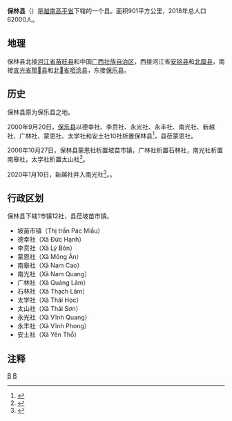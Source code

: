 {{Infobox Settlement
|name                   = 保林县
|settlement_type        = 县
|official_name          = 
|other_name             = 
|native_name            = {{lang|vi|Huyện Bảo Lâm}}
|nickname               = 
|motto                  = 
|image_skyline          = Lý Bôn, Bảo Lạc, Cao Bằng, Vietnam - panoramio (1).jpg
|imagesize              = 
|image_caption          = 
|image_flag             = 
|flag_size              = 
|image_seal             = 
|seal_size              = 
|image_shield           = 
|shield_size            = 
|image_blank_emblem     = 
|blank_emblem_size      = 
|image_map              = {{Infobox mapframe|frame-width=250|zoom=10}}
|mapsize                = 
|map_caption            = 
|image_map1             = 
|mapsize1               = 
|map_caption1           = 
|pushpin_map            = Vietnam
|pushpin_label_position = bottom
|pushpin_map_caption    = 
|pushpin_map1           = 
|pushpin_label_position1= 
|pushpin_map_caption1   = 
|subdivision_type       = 国家
|subdivision_name       = {{flag|Vietnam}}
|subdivision_type1      = [[越南行政区划|省]]
|subdivision_name1      = [[高平省|高平省]]
|subdivision_type2      = 行政区划
|subdivision_name2      = 1市镇12社
|subdivision_type3      = 
|subdivision_name3      = 
|seat_type              = 县莅
|seat                   = {{link-vi|坡苗市镇|Pác Miầu}}
|government_type        = 
|leader_title           = 
|leader_name            = 
|leader_title1          = 
|leader_name1           = 
|established_title      = 
|established_date       = 
|area_magnitude         = 
|unit_pref              = 
|area_footnotes         = 
|area_total_km2         = 901
|area_land_km2          = 
|area_water_km2         = 
|area_water_percent     = 
|area_urban_km2         = 
|area_metro_km2         = 
|population_as_of       = 2018年
|population_footnotes   = 
|population_note        = 
|population_total       = 62000
|population_density_km2 = auto
|population_metro             = 
|population_density_metro_km2 = 
|population_urban             = 
|population_density_urban_km2 = 
|timezone               = [[越南标准时间|越南标准时间]]
|utc_offset             = +7
|elevation_footnotes    = 
|elevation_m            = 
|coor_type              = 
|coordinates            = 
|postal_code_type       = 
|postal_code            = 
|area_code              = 
|website                = [http://baolam.caobang.gov.vn 保林县电子信息门户网站]
|footnotes              = 
}}
'''保林县'''（{{vie|v='''Huyện Bảo Lâm'''|hn=縣保林}}）是[[越南|越南]][[高平省|高平省]]下辖的一个县。面积901平方公里，2018年总人口62000人。

==地理==
保林县北接[[河江省|河江省]][[苗旺县|苗旺县]]和中国[[广西壮族自治区|广西壮族自治区]]，西接河江省[[安铭县|安铭县]]和[[北糜县|北糜县]]，南接[[宣光省|宣光省]][[那𧯄县|那𧯄县]]和[[北𣴓省|北𣴓省]][[咟淰县|咟淰县]]，东接[[保乐县|保乐县]]。

==历史==
保林县原为保乐县之地。

2000年9月20日，[[保乐县|保乐县]]以德幸社、李贲社、永光社、永丰社、南光社、新越社、广林社、蒙恩社、太学社和安土社10社析置保林县<ref>{{Cite web |url=https://thuvienphapluat.vn/van-ban/Bat-dong-san/Nghi-dinh-52-2000-ND-CP-dieu-chinh-dia-gioi-hanh-chinh-huyen-Bao-Lac-de-thanh-lap-huyen-Bao-Lam-tinh-Cao-Bang-46904.aspx |title=Nghị định 52/2000/NĐ-CP về việc điều chỉnh địa giới hành chính huyện Bảo Lạc để thành lập huyện Bảo Lâm tỉnh Cao Bằng |accessdate=2018-01-17 |archive-date=2019-06-30 |archive-url=https://web.archive.org/web/20190630064642/https://thuvienphapluat.vn/van-ban/Bat-dong-san/Nghi-dinh-52-2000-ND-CP-dieu-chinh-dia-gioi-hanh-chinh-huyen-Bao-Lac-de-thanh-lap-huyen-Bao-Lam-tinh-Cao-Bang-46904.aspx |dead-url=no }}</ref>，县莅蒙恩社。

2006年10月27日，保林县蒙恩社析置坡苗市镇，广林社析置石林社，南光社析置南皋社，太学社析置太山社<ref>{{Cite web |url=https://thuvienphapluat.vn/van-ban/Bat-dong-san/Nghi-dinh-125-2006-ND-CP-dieu-chinh-dia-gioi-hanh-chinh-thanh-lap-xa-thi-tran-thuoc-huyen-Ha-Quang-Bao-Lam-Ha-Lang-tinh-Cao-Bang-14847.aspx |title=Nghị định 125/2006/NĐ-CP về việc điều chỉnh địa giới hành chính, thành lập xã, thị trấn thuộc các huyện Hà Quảng, Bảo Lâm và Hạ Lang, tỉnh Cao Bằng |accessdate=2018-01-17 |archive-date=2020-01-12 |archive-url=https://web.archive.org/web/20200112075313/https://thuvienphapluat.vn/van-ban/Bat-dong-san/Nghi-dinh-125-2006-ND-CP-dieu-chinh-dia-gioi-hanh-chinh-thanh-lap-xa-thi-tran-thuoc-huyen-Ha-Quang-Bao-Lam-Ha-Lang-tinh-Cao-Bang-14847.aspx |dead-url=no }}</ref>。

2020年1月10日，新越社并入南光社<ref>{{Cite web |url=http://vanban.chinhphu.vn/portal/page/portal/chinhphu/hethongvanban?mode=detail&document_id=199015 |title=Nghị quyết số 864/NQ-UBTVQH14 của ỦY BAN THƯỜNG VỤ QUỐC HỘI : Về việc sắp xếp các đơn vị hành chính cấp huyện, cấp xã thuộc tỉnh Cao Bằng |accessdate=2020-02-04 |archive-date=2020-04-01 |archive-url=https://web.archive.org/web/20200401154444/http://vanban.chinhphu.vn/portal/page/portal/chinhphu/hethongvanban?mode=detail&document_id=199015 |dead-url=yes }}</ref>。。

==行政区划==
保林县下辖1市镇12社，县莅坡苗市镇。
*坡苗市镇（Thị trấn Pác Miầu）
*德幸社（Xã Đức Hạnh）
*李贲社（Xã Lý Bôn）
*蒙恩社（Xã Mông Ân）
*南皋社（Xã Nam Cao）
*南光社（Xã Nam Quang）
*广林社（Xã Quảng Lâm）
*石林社（Xã Thạch Lâm）
*太学社（Xã Thái Học）
*太山社（Xã Thái Sơn）
*永光社（Xã Vĩnh Quang）
*永丰社（Xã Vĩnh Phong）
*安土社（Xã Yên Thổ）

==注释==
{{reflist}}

{{高平省行政区划}}
{{越南东北部之县市镇区域划分}}

[[Category:高平省|B]]
[[Category:越南县份|B]]